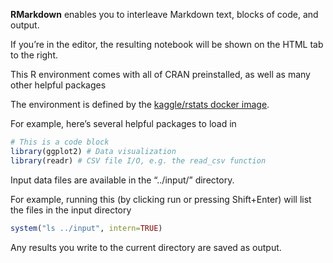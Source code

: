 **RMarkdown** enables you to interleave Markdown text, blocks of code, and output.

If you're in the editor, the resulting notebook will be shown on the HTML tab to the right.

This R environment comes with all of CRAN preinstalled, as well as many other helpful packages

The environment is defined by the [kaggle/rstats docker image](https://github.com/kaggle/docker-rstats).

For example, here's several helpful packages to load in 

```r
# This is a code block
library(ggplot2) # Data visualization
library(readr) # CSV file I/O, e.g. the read_csv function
```

Input data files are available in the "../input/" directory.

For example, running this (by clicking run or pressing Shift+Enter) will list the files in the input directory

```r
system("ls ../input", intern=TRUE)
```

Any results you write to the current directory are saved as output.


